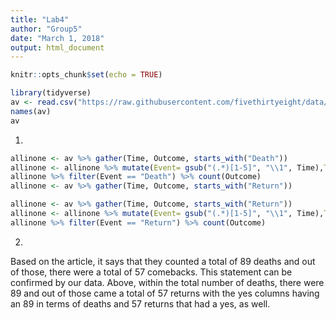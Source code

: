 ```yaml
---
title: "Lab4"
author: "Group5"
date: "March 1, 2018"
output: html_document
---
```


```r
knitr::opts_chunk$set(echo = TRUE)
```

```r
library(tidyverse)
av <- read.csv("https://raw.githubusercontent.com/fivethirtyeight/data/master/avengers/avengers.csv", stringsAsFactors = FALSE)
names(av)
av
```
1.

```r
allinone <- av %>% gather(Time, Outcome, starts_with("Death")) 
allinone <- allinone %>% mutate(Event= gsub("(.*)[1-5]", "\\1", Time),Time=parse_number(Time))
allinone %>% filter(Event == "Death") %>% count(Outcome)
allinone <- av %>% gather(Time, Outcome, starts_with("Return"))

```
```r
allinone <- av %>% gather(Time, Outcome, starts_with("Return"))
allinone <- allinone %>% mutate(Event= gsub("(.*)[1-5]", "\\1", Time),Time=parse_number(Time))
allinone %>% filter(Event == "Return") %>% count(Outcome)
```

2.

Based on the article, it says that they counted a total of 89 deaths and out of those, there were a total of 57 comebacks. This statement can be confirmed by our data. Above, within the total number of deaths, there were 89 and out of those came a total of 57 returns with the yes columns having an 89 in terms of deaths and 57 returns that had a yes, as well.
